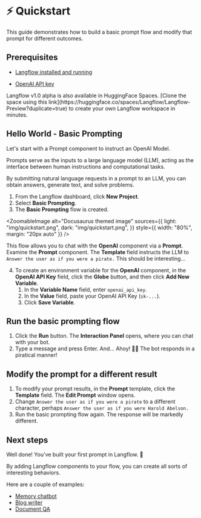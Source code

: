 
# ⚡️ Quickstart

This guide demonstrates how to build a basic prompt flow and modify that prompt for different outcomes.

## Prerequisites

- [Langflow installed and running](./install-langflow.mdx)

- [OpenAI API key](https://platform.openai.com)

<Admonition type="info">
  Langflow v1.0 alpha is also available in HuggingFace Spaces. [Clone the space
  using this
  link](https://huggingface.co/spaces/Langflow/Langflow-Preview?duplicate=true)
  to create your own Langflow workspace in minutes.
</Admonition>

## Hello World - Basic Prompting

Let's start with a Prompt component to instruct an OpenAI Model.

Prompts serve as the inputs to a large language model (LLM), acting as the interface between human instructions and computational tasks.

By submitting natural language requests in a prompt to an LLM, you can obtain answers, generate text, and solve problems.

1. From the Langflow dashboard, click **New Project**.
2. Select **Basic Prompting**.
3. The **Basic Prompting** flow is created.

<ZoomableImage
  alt="Docusaurus themed image"
  sources={{
    light: "img/quickstart.png",
    dark: "img/quickstart.png",
  }}
  style={{ width: "80%", margin: "20px auto" }}
/>

This flow allows you to chat with the **OpenAI** component via a **Prompt**.
Examine the **Prompt** component. The **Template** field instructs the LLM to `Answer the user as if you were a pirate.`
This should be interesting...

4. To create an environment variable for the **OpenAI** component, in the **OpenAI API Key** field, click the **Globe** button, and then click **Add New Variable**.
   1. In the **Variable Name** field, enter `openai_api_key`.
   2. In the **Value** field, paste your OpenAI API Key (`sk-...`).
   3. Click **Save Variable**.

## Run the basic prompting flow

1. Click the **Run** button.
   The **Interaction Panel** opens, where you can chat with your bot.
2. Type a message and press Enter.
   And... Ahoy! 🏴‍☠️
   The bot responds in a piratical manner!

## Modify the prompt for a different result

1. To modify your prompt results, in the **Prompt** template, click the **Template** field.
   The **Edit Prompt** window opens.
2. Change `Answer the user as if you were a pirate` to a different character, perhaps `Answer the user as if you were Harold Abelson.`
3. Run the basic prompting flow again.
   The response will be markedly different.

## Next steps

Well done! You've built your first prompt in Langflow. 🎉

By adding Langflow components to your flow, you can create all sorts of interesting behaviors.

Here are a couple of examples:

- [Memory chatbot](/starter-projects/memory-chatbot.mdx)
- [Blog writer](/starter-projects/blog-writer.mdx)
- [Document QA](/starter-projects/document-qa.mdx)
